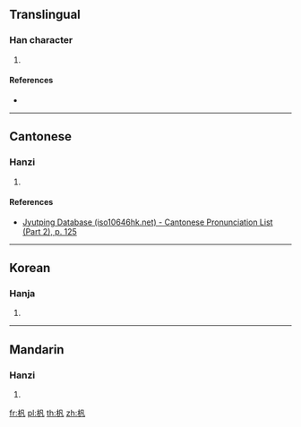 ==Translingual==

===Han character===
{{Han char|rn=75|rad=木|as=03|sn=7|four=47910|canj=DHNI,XDHNI|ids=⿰木凡}}

# {{defn|Han|sort=木03}}

====References====
* {{Han ref|kx=0511.080|dkj=14456|hdz=21161.060|uh=674B|ud=26443|bh=CB47|bd=52039}}

----

==Cantonese==

===Hanzi===
{{yue-hanzi|jyut=[[faan4]]|y=faan4}}

# {{defn|lang=yue|sort=木03}}

====References====
* [http://www.iso10646hk.net/jp/document/download.jsp Jyutping Database (iso10646hk.net) - Cantonese Pronunciation List (Part 2), p. 125]

----

==Korean==

===Hanja===
{{ko-hanja|hangeul=범|rv=beom|mr=pŏm}}

# {{defn|lang=ko|sort=木03}}

----

==Mandarin==

===Hanzi===
{{cmn-hanzi|pin=[[fán]] ([[fan2]])|wg=fan<sup>2</sup>}}

# {{defn|lang=cmn|sort=木03}}

[[fr:杋]]
[[pl:杋]]
[[th:杋]]
[[zh:杋]]